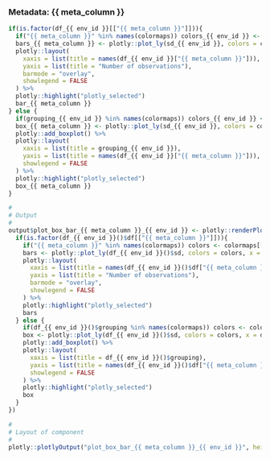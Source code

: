 
### Metadata: {{ meta_column }}

<!-- Component created on {{ date }} -->

```r
if(is.factor(df_{{ env_id }}[["{{ meta_column }}"]])){
  if("{{ meta_column }}" %in% names(colormaps)) colors_{{ env_id }} <- colormaps[["{{ meta_column }}"]] else colors_{{ env_id }} <- "Set1"
  bars_{{ meta_column }} <- plotly::plot_ly(sd_{{ env_id }}, colors = colors_{{ env_id }}, x = df_{{ env_id }}[["{{ meta_column }}"]], color = df_{{ env_id }}[["{{ meta_column }}"]]) %>%
  plotly::layout(
    xaxis = list(title = names(df_{{ env_id }}["{{ meta_column }}"])),
    yaxis = list(title = "Number of observations"),
    barmode = "overlay",
    showlegend = FALSE
  ) %>%
  plotly::highlight("plotly_selected")
  bar_{{ meta_column }}
} else {
  if(grouping_{{ env_id }} %in% names(colormaps)) colors_{{ env_id }} <- colormaps[[grouping_{{ env_id }}]] else colors_{{ env_id }} <- "Set1"
  box_{{ meta_column }} <- plotly::plot_ly(sd_{{ env_id }}, colors = colors_{{ env_id }}, x = df_{{ env_id }}[[grouping_{{ env_id }}]], y = df_{{ env_id }}[["{{ meta_column }}"]], color = df_{{ env_id }}[[grouping_{{ env_id }}]]) %>%
  plotly::add_boxplot() %>%
  plotly::layout(
    xaxis = list(title = grouping_{{ env_id }}),
    yaxis = list(title = names(df_{{ env_id }}["{{ meta_column }}"])),
    showlegend = FALSE
  ) %>%
  plotly::highlight("plotly_selected")
  box_{{ meta_column }}
}
```

```r
#
# Output
#
output$plot_box_bar_{{ meta_column }}_{{ env_id }} <- plotly::renderPlotly({
  if(is.factor(df_{{ env_id }}()$df[["{{ meta_column }}"]])){
    if("{{ meta_column }}" %in% names(colormaps)) colors <- colormaps[["{{ meta_column }}"]] else colors <- "Set1"
    bars <- plotly::plot_ly(df_{{ env_id }}()$sd, colors = colors, x = df_{{ env_id }}()$df[["{{ meta_column }}"]], color = df_{{ env_id }}()$df[["{{ meta_column }}"]]) %>%
    plotly::layout(
      xaxis = list(title = names(df_{{ env_id }}()$df["{{ meta_column }}"])),
      yaxis = list(title = "Number of observations"),
      barmode = "overlay",
      showlegend = FALSE
    ) %>%
    plotly::highlight("plotly_selected")
    bars
  } else {
    if(df_{{ env_id }}()$grouping %in% names(colormaps)) colors <- colormaps[[df_{{ env_id }}()$grouping]] else colors <- "Set1"
    box <- plotly::plot_ly(df_{{ env_id }}()$sd, colors = colors, x = df_{{ env_id }}()$df[[df_{{ env_id }}()$grouping]], y = df_{{ env_id }}()$df[["{{ meta_column }}"]], color = df_{{ env_id }}()$df[[df_{{ env_id }}()$grouping]]) %>%
    plotly::add_boxplot() %>%
    plotly::layout(
      xaxis = list(title = df_{{ env_id }}()$grouping),
      yaxis = list(title = names(df_{{ env_id }}()$df["{{ meta_column }}"])),
      showlegend = FALSE
    ) %>%
    plotly::highlight("plotly_selected")
    box
  }
})

#
# Layout of component
#
plotly::plotlyOutput("plot_box_bar_{{ meta_column }}_{{ env_id }}", height = "100%")
```


